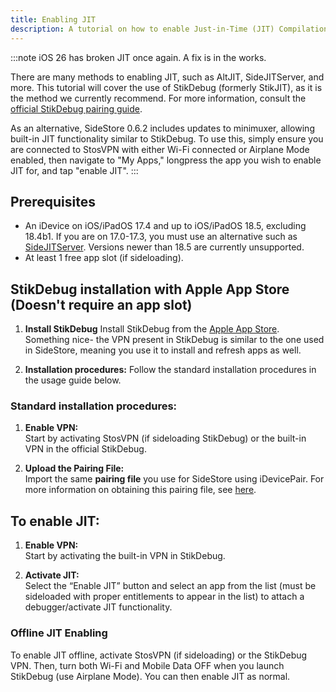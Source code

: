 ```yaml
---
title: Enabling JIT
description: A tutorial on how to enable Just-in-Time (JIT) Compilation for apps that require it.
---
```


:::note
iOS 26 has broken JIT once again. A fix is in the works.

There are many methods to enabling JIT, such as AltJIT, SideJITServer, and more. This tutorial will cover the use of StikDebug (formerly StikJIT), as it is the method we currently recommend. For more information, consult the [official StikDebug pairing guide](https://github.com/StephenDev0/StikDebug-Guide/blob/main/pairing_file.md). 

As an alternative, SideStore 0.6.2 includes updates to minimuxer, allowing built-in JIT functionality similar to StikDebug. To use this, simply ensure you are connected to StosVPN with either Wi-Fi connected or Airplane Mode enabled, then navigate to "My Apps," longpress the app you wish to enable JIT for, and tap "enable JIT".
:::

## Prerequisites
* An iDevice on iOS/iPadOS 17.4 and up to iOS/iPadOS 18.5, excluding 18.4b1. If you are on 17.0-17.3, you must use an alternative such as [SideJITServer](https://github.com/nythepegasus/SideJITServer). Versions newer than 18.5 are currently unsupported. 
* At least 1 free app slot (if sideloading).

## StikDebug installation with Apple App Store (Doesn't require an app slot)

1. **Install StikDebug**
   Install StikDebug from the [Apple App Store](https://apps.apple.com/us/app/stikdebug/id6744045754). Something nice- the VPN present in StikDebug is similar to the one used in SideStore, meaning you use it to install and refresh apps as well.

2. **Installation procedures:**
   Follow the standard installation procedures in the usage guide below.


### Standard installation procedures:

1. **Enable VPN:**  
   Start by activating StosVPN (if sideloading StikDebug) or the built-in VPN in the official StikDebug.

2. **Upload the Pairing File:**  
   Import the same **pairing file** you use for SideStore using iDevicePair. For more information on obtaining this pairing file, see [here](/docs/installation/pairing-file).

## To enable JIT:

1. **Enable VPN:**  
   Start by activating the built-in VPN in StikDebug.
   
2. **Activate JIT:**  
   Select the “Enable JIT” button and select an app from the list (must be sideloaded with proper entitlements to appear in the list) to attach a debugger/activate JIT functionality.

### Offline JIT Enabling
To enable JIT offline, activate StosVPN (if sideloading) or the StikDebug VPN. Then, turn both Wi-Fi and Mobile Data OFF when you launch StikDebug (use Airplane Mode). You can then enable JIT as normal.
